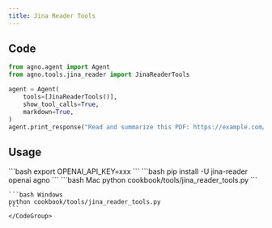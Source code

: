```yaml
---
title: Jina Reader Tools
---
```


## Code

```python cookbook/tools/jina_reader_tools.py
from agno.agent import Agent
from agno.tools.jina_reader import JinaReaderTools

agent = Agent(
    tools=[JinaReaderTools()],
    show_tool_calls=True,
    markdown=True,
)
agent.print_response("Read and summarize this PDF: https://example.com/sample.pdf")
```

## Usage

<Steps>
  <Snippet file="create-venv-step.mdx" />

  <Step title="Set your API key">
    ```bash
    export OPENAI_API_KEY=xxx
    ```
  </Step>

  <Step title="Install libraries">
    ```bash
    pip install -U jina-reader openai agno
    ```
  </Step>

  <Step title="Run Agent">
    <CodeGroup>
    ```bash Mac
    python cookbook/tools/jina_reader_tools.py
    ```

    ```bash Windows
    python cookbook/tools/jina_reader_tools.py
    ```
    </CodeGroup>
  </Step>
</Steps>